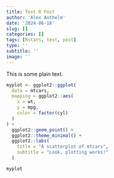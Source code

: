 ```yaml
---
title: Test R Post
author: 'Alex Axthelm'
date: '2024-06-18'
slug: []
categories: []
tags: [Rstats, test, post]
type: ''
subtitle: ''
image: ''
---
```


This is some plain text.

```r
myplot <- ggplot2::ggplot(
  data = mtcars,
  mapping = ggplot2::aes(
    x = wt,
    y = mpg,
    color = factor(cyl)
  )
) +
  ggplot2::geom_point() +
  ggplot2::theme_minimal() +
  ggplot2::labs(
    title = "A scatterplot of mtcars",
    subtitle = "Look, plotting works!"
  )
```

```r
myplot
```
